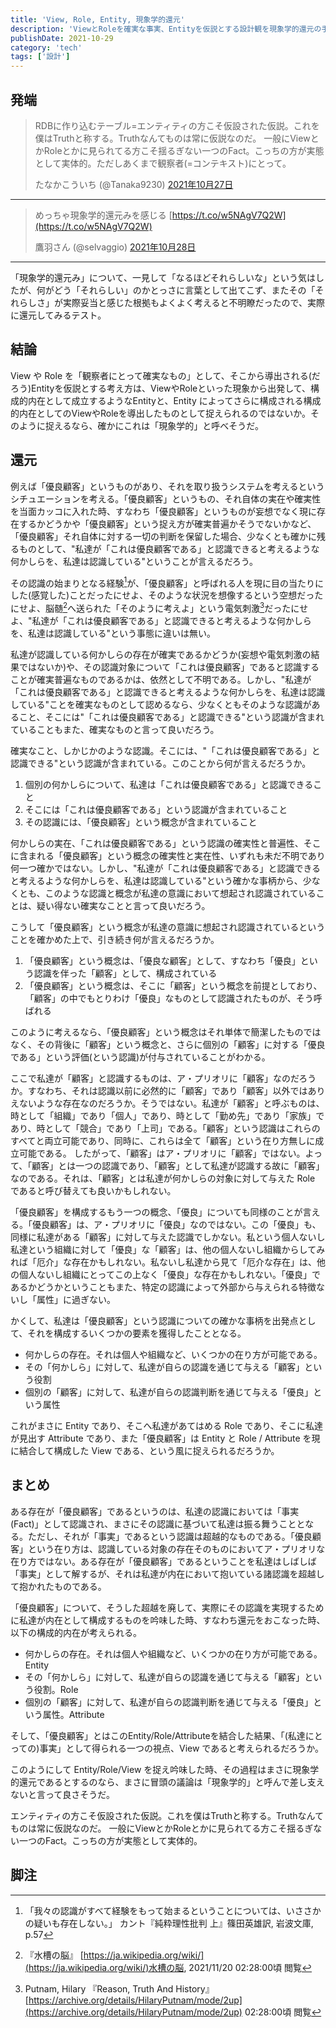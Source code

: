 ```yaml
---
title: 'View, Role, Entity, 現象学的還元'
description: 'ViewとRoleを確実な事実、Entityを仮説とする設計観を現象学的還元の手法で分析。構成的内在としてのEntity/Role/View関係を考察'
publishDate: 2021-10-29
category: 'tech'
tags: ['設計']
---
```


## 発端

> RDBに作り込むテーブル=エンティティの方こそ仮設された仮説。これを僕はTruthと称する。Truthなんてものは常に仮説なのだ。
> 一般にViewとかRoleとかに見られてる方こそ揺るぎない一つのFact。こっちの方が実態として実体的。ただしあくまで観察者(=コンテキスト)にとって。
>
> たなかこういち (@Tanaka9230) [2021年10月27日](https://twitter.com/Tanaka9230/status/1453394602837172224?ref_src=twsrc%5Etfw)  

---

> めっちゃ現象学的還元みを感じる [https://t.co/w5NAgV7Q2W](https://t.co/w5NAgV7Q2W)
>
> 鷹羽さん (@selvaggio) [2021年10月28日](https://twitter.com/selvaggio/status/1453519685639565316?ref_src=twsrc%5Etfw)  

---

「現象学的還元み」について、一見して「なるほどそれらしいな」という気はしたが、何がどう「それらしい」のかとっさに言葉として出てこず、またその「それらしさ」が実際妥当と感じた根拠もよくよく考えると不明瞭だったので、実際に還元してみるテスト。

## 結論

View や Role を「観察者にとって確実なもの」として、そこから導出される(だろう)Entityを仮説とする考え方は、ViewやRoleといった現象から出発して、構成的内在として成立するようなEntityと、Entity によってさらに構成される構成的内在としてのViewやRoleを導出したものとして捉えられるのではないか。そのように捉えるなら、確かにこれは「現象学的」と呼べそうだ。

## 還元

例えば「優良顧客」というものがあり、それを取り扱うシステムを考えるというシチュエーションを考える。「優良顧客」というもの、それ自体の実在や確実性を当面カッコに入れた時、すなわち「優良顧客」というものが妄想でなく現に存在するかどうかや「優良顧客」という捉え方が確実普遍かそうでないかなど、「優良顧客」それ自体に対する一切の判断を保留した場合、少なくとも確かに残るものとして、"私達が「これは優良顧客である」と認識できると考えるような何かしらを、私達は認識している"ということが言えるだろう。

その認識の始まりとなる経験[^1]が、「優良顧客」と呼ばれる人を現に目の当たりにした(感覚した)ことだったにせよ、そのような状況を想像するという空想だったにせよ、脳髄[^2]へ送られた「そのように考えよ」という電気刺激[^3]だったにせよ、"私達が「これは優良顧客である」と認識できると考えるような何かしらを、私達は認識している"という事態に違いは無い。

私達が認識している何かしらの存在が確実であるかどうか(妄想や電気刺激の結果ではないか)や、その認識対象について「これは優良顧客」であると認識することが確実普遍なものであるかは、依然として不明である。しかし、"私達が「これは優良顧客である」と認識できると考えるような何かしらを、私達は認識している"ことを確実なものとして認めるなら、少なくともそのような認識があること、そこには"「これは優良顧客である」と認識できる"という認識が含まれていることもまた、確実なものと言って良いだろう。

確実なこと、しかじかのような認識。そこには、"「これは優良顧客である」と認識できる"という認識が含まれている。このことから何が言えるだろうか。

1. 個別の何かしらについて、私達は「これは優良顧客である」と認識できること
2. そこには「これは優良顧客である」という認識が含まれていること
3. その認識には、「優良顧客」という概念が含まれていること

何かしらの実在、「これは優良顧客である」という認識の確実性と普遍性、そこに含まれる「優良顧客」という概念の確実性と実在性、いずれも未だ不明であり何一つ確かではない。しかし、"私達が「これは優良顧客である」と認識できると考えるような何かしらを、私達は認識している"という確かな事柄から、少なくとも、このような認識と概念が私達の意識において想起され認識されていることは、疑い得ない確実なことと言って良いだろう。

こうして「優良顧客」という概念が私達の意識に想起され認識されているということを確かめた上で、引き続き何が言えるだろうか。

1. 「優良顧客」という概念は、「優良な顧客」として、すなわち「優良」という認識を伴った「顧客」として、構成されている
2. 「優良顧客」という概念は、そこに「顧客」という概念を前提としており、「顧客」の中でもとりわけ「優良」なものとして認識されたものが、そう呼ばれる

このように考えるなら、「優良顧客」という概念はそれ単体で簡潔したものではなく、その背後に「顧客」という概念と、さらに個別の「顧客」に対する「優良である」という評価(という認識)が付与されていることがわかる。

ここで私達が「顧客」と認識するものは、ア・プリオリに「顧客」なのだろうか。すなわち、それは認識以前に必然的に「顧客」であり「顧客」以外ではありえないような存在なのだろうか。そうではない。私達が「顧客」と呼ぶものは、時として「組織」であり「個人」であり、時として「勤め先」であり「家族」であり、時として「競合」であり「上司」である。「顧客」という認識はこれらのすべてと両立可能であり、同時に、これらは全て「顧客」という在り方無しに成立可能である。
したがって、「顧客」はア・プリオリに「顧客」ではない。よって、「顧客」とは一つの認識であり、「顧客」として私達が認識する故に「顧客」なのである。それは、「顧客」とは私達が何かしらの対象に対して与えた Role であると呼び替えても良いかもしれない。

「優良顧客」を構成するもう一つの概念、「優良」についても同様のことが言える。「優良顧客」は、ア・プリオリに「優良」なのではない。この「優良」も、同様に私達がある「顧客」に対して与えた認識でしかない。私という個人ないし私達という組織に対して「優良」な「顧客」は、他の個人ないし組織からしてみれば「厄介」な存在かもしれない。私ないし私達から見て「厄介な存在」は、他の個人ないし組織にとってこの上なく「優良」な存在かもしれない。「優良」であるかどうかということもまた、特定の認識によって外部から与えられる特徴ないし「属性」に過ぎない。

かくして、私達は「優良顧客」という認識についての確かな事柄を出発点として、それを構成するいくつかの要素を獲得したこととなる。

- 何かしらの存在。それは個人や組織など、いくつかの在り方が可能である。
- その「何かしら」に対して、私達が自らの認識を通じて与える「顧客」という役割
- 個別の「顧客」に対して、私達が自らの認識判断を通じて与える「優良」という属性

これがまさに Entity であり、そこへ私達があてはめる Role であり、そこに私達が見出す Attribute であり、また「優良顧客」は Entity と Role / Attribute を現に結合して構成した View である、という風に捉えられるだろうか。

## まとめ

ある存在が「優良顧客」であるというのは、私達の認識においては「事実(Fact)」として認識され、まさにその認識に基づいて私達は振る舞うこととなる。ただし、それが「事実」であるという認識は超越的なものである。「優良顧客」という在り方は、認識している対象の存在そのものにおいてア・プリオリな在り方ではない。ある存在が「優良顧客」であるということを私達はしばしば「事実」として解するが、それは私達が内在において抱いている諸認識を超越して抱かれたものである。

「優良顧客」について、そうした超越を廃して、実際にその認識を実現するために私達が内在として構成するものを吟味した時、すなわち還元をおこなった時、以下の構成的内在が考えられる。

- 何かしらの存在。それは個人や組織など、いくつかの在り方が可能である。Entity
- その「何かしら」に対して、私達が自らの認識を通じて与える「顧客」という役割。Role
- 個別の「顧客」に対して、私達が自らの認識判断を通じて与える「優良」という属性。Attribute

そして、「優良顧客」とはこのEntity/Role/Attributeを結合した結果、「(私達にとっての)事実」として得られる一つの視点、View であると考えられるだろうか。

このようにして Entity/Role/View を捉え吟味した時、その過程はまさに現象学的還元であるとするのなら、まさに冒頭の議論は「現象学的」と呼んで差し支えないと言って良さそうだ。

エンティティの方こそ仮設された仮説。これを僕はTruthと称する。Truthなんてものは常に仮説なのだ。
一般にViewとかRoleとかに見られてる方こそ揺るぎない一つのFact。こっちの方が実態として実体的。

## 脚注

[^1]: 「我々の認識がすべて経験をもって始まるということについては、いささかの疑いも存在しない。」 カント『純粋理性批判 上』篠田英雄訳, 岩波文庫, p.57

[^2]: 『水槽の脳』 [https://ja.wikipedia.org/wiki/](https://ja.wikipedia.org/wiki/)水槽の脳, 2021/11/20 02:28:00頃 閲覧

[^3]: Putnam, Hilary 『Reason, Truth And History』 [https://archive.org/details/HilaryPutnam/mode/2up](https://archive.org/details/HilaryPutnam/mode/2up) 02:28:00頃 閲覧
